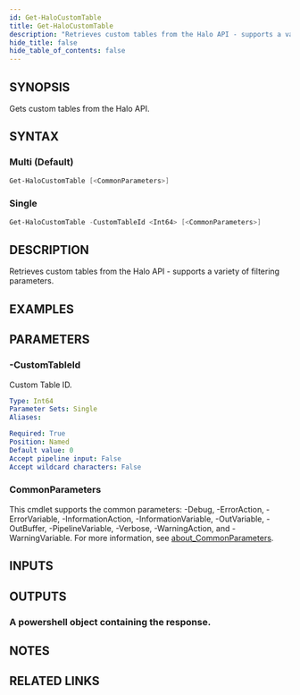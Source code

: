 ```yaml
---
id: Get-HaloCustomTable
title: Get-HaloCustomTable
description: "Retrieves custom tables from the Halo API - supports a variety of filtering parameters."
hide_title: false
hide_table_of_contents: false
---
```


## SYNOPSIS

Gets custom tables from the Halo API.

## SYNTAX

### Multi (Default)

```powershell
Get-HaloCustomTable [<CommonParameters>]
```

### Single

```powershell
Get-HaloCustomTable -CustomTableId <Int64> [<CommonParameters>]
```

## DESCRIPTION

Retrieves custom tables from the Halo API - supports a variety of filtering parameters.

## EXAMPLES

## PARAMETERS

### -CustomTableId

Custom Table ID.

```yaml
Type: Int64
Parameter Sets: Single
Aliases:

Required: True
Position: Named
Default value: 0
Accept pipeline input: False
Accept wildcard characters: False
```

### CommonParameters

This cmdlet supports the common parameters: -Debug, -ErrorAction, -ErrorVariable, -InformationAction, -InformationVariable, -OutVariable, -OutBuffer, -PipelineVariable, -Verbose, -WarningAction, and -WarningVariable. For more information, see [about_CommonParameters](http://go.microsoft.com/fwlink/?LinkID=113216).

## INPUTS

## OUTPUTS

### A powershell object containing the response.

## NOTES

## RELATED LINKS
